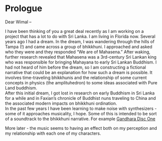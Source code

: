 # Prologue {.unnumbered}

Dear Wimal –

I have been thinking of you a great deal recently as I am working on a project that has a lot to do with Sri Lanka. I am living in Florida now. Several years ago I had a dream. In the dream, I was wandering through the hills of Tampa (!) and came across a group of bhikkhuni. I approached and asked who they were and they responded "We are of Mahasena."
After waking, further research revealed that Mahasena was a 3rd-century Sri Lankan king who was responsible for bringing Mahayana to early Sri Lankan Buddhism. I had not heard of him before the dream, so I am constructing a fictional narrative that could be an explanation for how such a dream is possible. It involves time-traveling bhikkhunis and the relationship of some current concepts in physics (the amplituhedron) to some ideas associated with Pure Land buddhism.  
After this initial dream, I got lost in research on early Buddhism in Sri Lanka for a while and in Faxian's chronicle of Buddhist nuns traveling to China and the associated modern impacts on bhikkhuni ordination.  
In the past few years I have been learning to make noise with synthesizers - some of it approaches musicality, I hope. Some of this is intended to be sort of a soundtrack to the bhikkhuni narrative. For example [Gandhara Disc One](https://karmicresonance.bandcamp.com/album/gandhara-disc-1)  

More later - the music seems to having an effect both on my perception and my relationship with each one of my characters.  
